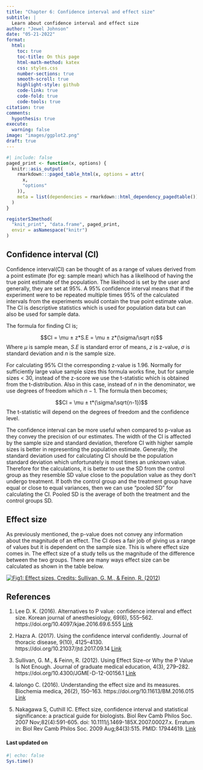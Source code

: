 ```yaml
---
title: "Chapter 6: Confidence interval and effect size"
subtitle: |
  Learn about confidence interval and effect size
author: "Jewel Johnson"
date: "05-21-2022"
format:
  html:
    toc: true
    toc-title: On this page
    html-math-method: katex
    css: styles.css
    number-sections: true
    smooth-scroll: true
    highlight-style: github
    code-link: true
    code-fold: true
    code-tools: true
citation: true
comments:
  hypothesis: true
execute: 
  warning: false
image: "images/ggplot2.png"
draft: true
---
```


```r
#| include: false
paged_print <- function(x, options) {
  knitr::asis_output(
    rmarkdown:::paged_table_html(x, options = attr(
      x,
      "options"
    )),
    meta = list(dependencies = rmarkdown::html_dependency_pagedtable())
  )
}

registerS3method(
  "knit_print", "data.frame", paged_print,
  envir = asNamespace("knitr")
)
```

## Confidence interval (CI)

Confidence interval(CI) can be thought of as a range of values derived from a point estimate (for eg: sample mean) which has a likelihood of having the true point estimate of the population. The likelihood is set by the user and generally, they are set at 95%. A 95% confidence interval means that if the experiment were to be repeated multiple times 95% of the calculated intervals from the experiments would contain the true point estimate value. The CI is descriptive statistics which is used for population data but can also be used for sample data.

The formula for finding CI is;

$$CI = \mu ± z*S.E = \mu ± z*(\sigma/\sqrt n)$$ Where $\mu$ is sample mean, $S.E$ is standard error of means, $z$ is z-value, $\sigma$ is standard deviation and $n$ is the sample size.

For calculating 95% CI the corresponding z-value is 1.96. Normally for sufficiently large value sample sizes this formula works fine, but for sample sizes \< 30, instead of the z-score we use the t-statistic which is obtained from the t-distribution. Also in this case, instead of $n$ in the denominator, we use degrees of freedom which $n-1$. The formula then becomes;

$$CI = \mu ± t*(\sigma/\sqrt{n-1})$$ The t-statistic will depend on the degrees of freedom and the confidence level.

The confidence interval can be more useful when compared to p-value as they convey the precision of our estimates. The width of the CI is affected by the sample size and standard deviation, therefore CI with higher sample sizes is better in representing the population estimate. Generally, the standard deviation used for calculating CI should be the population standard deviation which unfortunately is most times an unknown value. Therefore for the calculations, it is better to use the SD from the control group as they resemble SD value close to the population value as they don't undergo treatment. If both the control group and the treatment group have equal or close to equal variances, then we can use "pooled SD" for calculating the CI. Pooled SD is the average of both the treatment and the control groups SD.

## Effect size

As previously mentioned, the p-value does not convey any information about the magnitude of an effect. The CI does a fair job of giving us a range of values but it is dependent on the sample size. This is where effect size comes in. The effect size of a study tells us the magnitude of the difference between the two groups. There are many ways effect size can be calculated as shown in the table below.

[![Fig1: Effect sizes. Credits: Sullivan, G. M., & Feinn, R. (2012)](https://www.ncbi.nlm.nih.gov/pmc/articles/PMC3444174/bin/i1949-8357-4-3-279-t01.jpg)](https://www.ncbi.nlm.nih.gov/pmc/articles/PMC3444174/)

## References

1.  Lee D. K. (2016). Alternatives to P value: confidence interval and effect size. Korean journal of anesthesiology, 69(6), 555--562. https://doi.org/10.4097/kjae.2016.69.6.555 [Link](https://www.ncbi.nlm.nih.gov/pmc/articles/PMC5133225/)

2.  Hazra A. (2017). Using the confidence interval confidently. Journal of thoracic disease, 9(10), 4125--4130. https://doi.org/10.21037/jtd.2017.09.14 [Link](https://www.ncbi.nlm.nih.gov/pmc/articles/PMC5723800/)

3.  Sullivan, G. M., & Feinn, R. (2012). Using Effect Size-or Why the P Value Is Not Enough. Journal of graduate medical education, 4(3), 279--282. https://doi.org/10.4300/JGME-D-12-00156.1 [Link](https://www.ncbi.nlm.nih.gov/pmc/articles/PMC3444174/)

4.  Ialongo C. (2016). Understanding the effect size and its measures. Biochemia medica, 26(2), 150--163. https://doi.org/10.11613/BM.2016.015 [Link](https://www.ncbi.nlm.nih.gov/pmc/articles/PMC4910276/)

5.  Nakagawa S, Cuthill IC. Effect size, confidence interval and statistical significance: a practical guide for biologists. Biol Rev Camb Philos Soc. 2007 Nov;82(4):591-605. doi: 10.1111/j.1469-185X.2007.00027.x. Erratum in: Biol Rev Camb Philos Soc. 2009 Aug;84(3):515. PMID: 17944619. [Link](https://pubmed.ncbi.nlm.nih.gov/17944619/)

#### Last updated on {.unnumbered .unlisted}

```r
#| echo: false
Sys.time()
```

<a hidden href="https://info.flagcounter.com/ynrK"><img src="https://s11.flagcounter.com/count2/ynrK/bg_000000/txt_FFFFFF/border_F0F0F0/columns_5/maxflags_25/viewers_0/labels_1/pageviews_1/flags_0/percent_0/" alt="Flag Counter" border="0"/></a>
